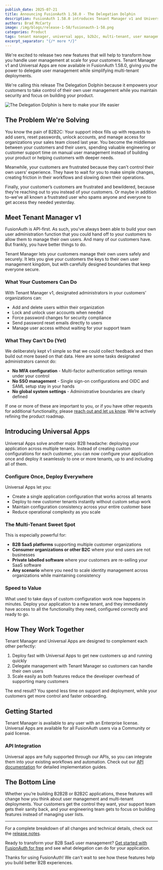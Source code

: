 ```yaml
---
publish_date: 2025-07-21
title: Announcing FusionAuth 1.58.0 - The Delegation Dolphin
description: FusionAuth 1.58.0 introduces Tenant Manager v1 and Universal Apps to transform B2B2C user management. Let customers manage their own users while you maintain security and deploy applications instantly across multiple tenants.
authors: Brad McCarty
image: /img/blogs/release-1-58/fusionauth-1-58.png
categories: Product
tags: tenant manager, universal apps, b2b2c, multi-tenant, user management, api-first, enterprise
excerpt_separator: "{/* more */}"
---
```


We're excited to release two new features that will help to transform how you handle user management at scale for your customers. Tenant Manager v1 and Universal Apps are now available in FusionAuth 1.58.0, giving you the power to delegate user management while simplifying multi-tenant deployments.

We're calling this release The Delegation Dolphin because it empowers your customers to take control of their own user management while you maintain security and focus on building your product.

![The Delegation Dolphin is here to make your life easier](/img/blogs/1-58-0/delegation-dolphin.jpg)

## The Problem We're Solving

You know the pain of B2B2C: Your support inbox fills up with requests to add users, reset passwords, unlock accounts, and manage access for organizations your sales team closed last year. You become the middleman between your customers and their users, spending valuable engineering or customer support time on manual user management instead of building your product or helping customers with deeper needs.

Meanwhile, your customers are frustrated because they can't control their own users’ experience. They have to wait for you to make simple changes, creating friction in their workflows and slowing down their operations.

Finally, your customer’s customers are frustrated and bewildered, because they’re reaching out to you instead of your customers. Or maybe in addition to–we’ve all known a frustrated user who spams anyone and everyone to get access they needed yesterday.

## Meet Tenant Manager v1

FusionAuth is API-first. As such, you’ve always been able to build your own user administration function that you could hand off to your customers to allow them to manage their own users. And many of our customers have. But frankly, you have better things to do.

Tenant Manager lets your customers manage their own users safely and securely. It lets you give your customers the keys to their own user management kingdom, but with carefully designed boundaries that keep everyone secure.

### What Your Customers Can Do

With Tenant Manager v1, designated administrators in your customers’ organizations can:

- Add and delete users within their organization
- Lock and unlock user accounts when needed
- Force password changes for security compliance
- Send password reset emails directly to users
- Manage user access without waiting for your support team

### What They Can't Do (Yet)

We deliberately kept v1 simple so that we could collect feedback and then build out more based on that data. Here are some tasks designated administrators cannot do:

- **No MFA configuration** - Multi-factor authentication settings remain under your control
- **No SSO management** - Single sign-on configurations and OIDC and SAML setup stay in your hands
- **No global system settings** - Administrative boundaries are clearly defined

If one or more of these are important to you, or if you have other requests for additional functionality, please [reach out and let us know](https://dlrn.share.hsforms.com/2pVsdW1ZlQ8ijUuT2_GCjPg). We’re actively refining the product roadmap.

## Introducing Universal Apps

Universal Apps solve another major B2B headache: deploying your application across multiple tenants. Instead of creating custom configurations for each customer, you can now configure your application once and deploy it seamlessly to one or more tenants, up to and including all of them.

### Configure Once, Deploy Everywhere

Universal Apps let you:

- Create a single application configuration that works across all tenants
- Deploy to new customer tenants instantly without custom setup work
- Maintain configuration consistency across your entire customer base
- Reduce operational complexity as you scale

### The Multi-Tenant Sweet Spot

This is especially powerful for:

- **B2B SaaS platforms** supporting multiple customer organizations
- **Consumer organizations or other B2C** where your end users are not businesses
- **Private labelled software** where your customers are re-selling your SaaS software
- **Any scenario** where you need to scale identity management across organizations while maintaining consistency

### Speed to Value

What used to take days of custom configuration work now happens in minutes. Deploy your application to a new tenant, and they immediately have access to all the functionality they need, configured correctly and ready to go.

## How They Work Together

Tenant Manager and Universal Apps are designed to complement each other perfectly:

1. Deploy fast with Universal Apps to get new customers up and running quickly
2. Delegate management with Tenant Manager so customers can handle their own users
3. Scale easily as both features reduce the developer overhead of supporting many customers

The end result? You spend less time on support and deployment, while your customers get more control and faster onboarding.

## Getting Started

Tenant Manager is available to any user with an Enterprise license. Universal Apps are available for all FusionAuth users via a Community or paid license. 

### API Integration

Universal apps are fully supported through our APIs, so you can integrate them into your existing workflows and automation. Check out our [API documentation](/docs) for detailed implementation guides.

## The Bottom Line

Whether you’re building B2B2B or B2B2C applications, these features will change how you think about user management and multi-tenant deployments. Your customers get the control they want, your support team gets their sanity back, and your engineering team gets to focus on building features instead of managing user lists.

* * *

For a complete breakdown of all changes and technical details, check out the [release notes](/docs/release-notes).

Ready to transform your B2B SaaS user management? [Get started with FusionAuth for free](/get-started) and see what delegation can do for your application.

Thanks for using FusionAuth! We can't wait to see how these features help you build better B2B experiences.
